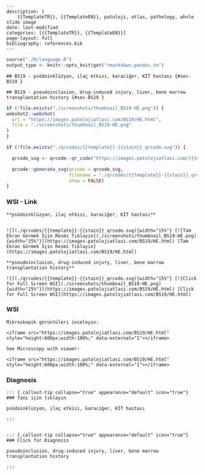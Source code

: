 

```comment
---
description: |
    {{TemplateTR}}, {{TemplateEN}}, patoloji, atlas, pathology, whole slide image
date: last-modified
categories: [{{TemplateTR}}, {{TemplateEN}}]
page-layout: full
bibliography: references.bib
---
```






```r
source("./R/language.R")
output_type <- knitr::opts_knit$get("rmarkdown.pandoc.to")
```


```asis
## BS19 - psödoinklüzyon, ilaç etkisi, karaciğer, KİT hastası {#sec-BS19 }
```


```asis
## BS19 - pseudoinclusion, drug-induced injury, liver, bone marrow transplantation history {#sec-BS19 }
```






```r
if (!file.exists("./screenshots/thumbnail_BS19-HE.png")) {
webshot2::webshot(
  url = "https://images.patolojiatlasi.com/BS19/HE.html",
  file = "./screenshots/thumbnail_BS19-HE.png"
)
}
```




```r
if (!file.exists("./qrcodes/{{template}}-{{stain}}_qrcode.svg")) {

  qrcode_svg <- qrcode::qr_code("https://images.patolojiatlasi.com/{{template}}/{{stain}}.html")

  qrcode::generate_svg(qrcode = qrcode_svg,
                       filename = "./qrcodes/{{template}}-{{stain}}_qrcode.svg",
                       show = FALSE)
}
```




::::: panel-tabset


### WSI - Link










:::: {.content-hidden when-format="pdf"}





::::





:::: {.content-visible when-format="pdf"}






::::


```asis

**psödoinklüzyon, ilaç etkisi, karaciğer, KİT hastası**


![](./qrcodes/{{template}}-{{stain}}_qrcode.svg){width="15%"} [![Tam Ekran Görmek İçin Resmi Tıklayın](./screenshots/thumbnail_BS19-HE.png){width="25%"}](https://images.patolojiatlasi.com/BS19/HE.html) [Tam Ekran Görmek İçin Resmi Tıklayın](https://images.patolojiatlasi.com/BS19/HE.html)
```

```asis

**pseudoinclusion, drug-induced injury, liver, bone marrow transplantation history**

![](./qrcodes/{{template}}-{{stain}}_qrcode.svg){width="15%"} [![Click for Full Screen WSI](./screenshots/thumbnail_BS19-HE.png){width="25%"}](https://images.patolojiatlasi.com/BS19/HE.html) [Click for Full Screen WSI](https://images.patolojiatlasi.com/BS19/HE.html)

```







:::: {.content-hidden when-format="pdf"}





::::





:::: {.content-visible when-format="pdf"}






::::



### WSI








```asis
Mikroskopik görüntüleri inceleyin:

<iframe src="https://images.patolojiatlasi.com/BS19/HE.html" style="height:600px;width:100%;" data-external="1"></iframe>

```





```asis

See Microscopy with viewer:

<iframe src="https://images.patolojiatlasi.com/BS19/HE.html" style="height:600px;width:100%;" data-external="1"></iframe>

```





### Diagnosis





:::: {.content-hidden when-format="pdf"}





::::





:::: {.content-visible when-format="pdf"}






::::


```asis


::: {.callout-tip collapse="true" appearance="default" icon="true"}
### Tanı için tıklayın

psödoinklüzyon, ilaç etkisi, karaciğer, KİT hastası

:::


```


```asis


::: {.callout-tip collapse="true" appearance="default" icon="true"}
### Click for Diagnosis

pseudoinclusion, drug-induced injury, liver, bone marrow transplantation history

:::

```









:::::











